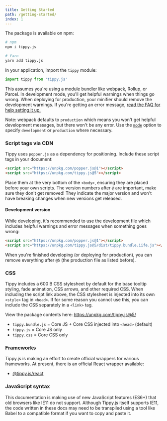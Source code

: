 ```yaml
---
title: Getting Started
path: /getting-started/
index: 1
---
```


The package is available on npm:

```bash
# npm
npm i tippy.js

# Yarn
yarn add tippy.js
```

In your application, import the `tippy` module:

```js
import tippy from 'tippy.js'
```

This assumes you're using a module bundler like webpack, Rollup, or Parcel. In
development mode, you'll get helpful warnings when things go wrong. When
deploying for production, your minifier should remove the development warnings.
If you're getting an error message,
[read the FAQ for help setting it up.](/faq/#im-getting-uncaught-referenceerror-process-is-not-defined)

Note: webpack defaults to `production` which means you won't get helpful
development messages, but there won't be any error. Use the
[`mode`](https://webpack.js.org/configuration/mode/) option to specify
`development` or `production` where necessary.

### Script tags via CDN

Tippy uses `popper.js` as a dependency for positioning. Include these script
tags in your document:

```html
<script src="https://unpkg.com/popper.js@1"></script>
<script src="https://unpkg.com/tippy.js@5"></script>
```

Place them at the very bottom of the `<body>`, ensuring they are placed before
your own scripts. The version numbers after `@` are important, make sure they
don't get removed! They indicate the major version and won't have breaking
changes when new versions get released.

#### Development version

While developing, it's recommended to use the development file which includes
helpful warnings and error messages when something goes wrong:

```html
<script src="https://unpkg.com/popper.js@1"></script>
<script src="https://unpkg.com/tippy.js@5/dist/tippy.bundle.iife.js"></script>
```

When you're finished developing (or deploying for production), you can remove
everything after `@5` (the production file as listed before).

### CSS

Tippy includes a 600 B CSS stylesheet by default for the base tooltip styling,
fade animation, CSS arrows, and other required CSS. When including the script
link above, the CSS stylesheet is injected into its own `<style>` tag in
`<head>`. If for some reason you cannot use this, you can include the CSS
separately in a `<link>` tag.

View the package contents here: https://unpkg.com/tippy.js@5/

- `tippy.bundle.js` = Core JS + Core CSS injected into `<head>` (default)
- `tippy.js` = Core JS only
- `tippy.css` = Core CSS only

### Frameworks

Tippy.js is making an effort to create official wrappers for various frameworks.
At present, there is an official React wrapper available:

- [@tippy.js/react](https://github.com/atomiks/tippy.js-react)

### JavaScript syntax

This documentation is making use of new JavaScript features (ES6+) that old
browsers like IE11 do not support. Although Tippy.js itself supports IE11, the
code written in these docs may need to be transpiled using a tool like Babel to
a compatible format if you want to copy and paste it.
